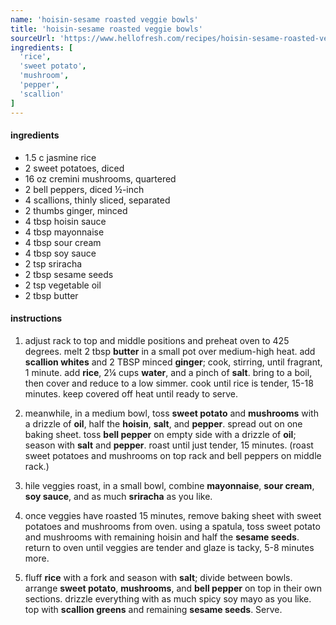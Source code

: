 ```yaml
---
name: 'hoisin-sesame roasted veggie bowls'
title: 'hoisin-sesame roasted veggie bowls'
sourceUrl: 'https://www.hellofresh.com/recipes/hoisin-sesame-roasted-veggie-bowls-5e71306f1846552936318d85'
ingredients: [
  'rice',
  'sweet potato',
  'mushroom',
  'pepper',
  'scallion'
]
---
```


#### ingredients

- 1.5 c jasmine rice
- 2 sweet potatoes, diced
- 16 oz cremini mushrooms, quartered
- 2 bell peppers, diced ½-inch
- 4 scallions, thinly sliced, separated
- 2 thumbs ginger, minced
- 4 tbsp hoisin sauce
- 4 tbsp mayonnaise
- 4 tbsp sour cream
- 4 tbsp soy sauce
- 2 tsp sriracha
- 2 tbsp sesame seeds
- 2 tsp vegetable oil
- 2 tbsp butter

#### instructions

1. adjust rack to top and middle positions and preheat oven to 425 degrees. melt 2 tbsp **butter** in a small pot over medium-high heat. add **scallion whites** and 2 TBSP minced **ginger**; cook, stirring, until fragrant, 1 minute. add **rice**, 2¼ cups **water**, and a pinch of **salt**. bring to a boil, then cover and reduce to a low simmer. cook until rice is tender, 15-18 minutes. keep covered off heat until ready to serve.

2. meanwhile, in a medium bowl, toss **sweet potato** and **mushrooms** with a drizzle of **oil**, half the **hoisin**, **salt**, and **pepper**. spread out on one baking sheet. toss **bell pepper** on empty side with a drizzle of **oil**; season with **salt** and **pepper**. roast until just tender, 15 minutes. (roast sweet potatoes and mushrooms on top rack and bell peppers on middle rack.)

3. hile veggies roast, in a small bowl, combine **mayonnaise**, **sour cream**, **soy sauce**, and as much **sriracha** as you like.

4. once veggies have roasted 15 minutes, remove baking sheet with sweet potatoes and mushrooms from oven. using a spatula, toss sweet potato and mushrooms with remaining hoisin and half the **sesame seeds**. return to oven until veggies are tender and glaze is tacky, 5-8 minutes more.

5. fluff **rice** with a fork and season with **salt**; divide between bowls. arrange **sweet potato**, **mushrooms**, and **bell pepper** on top in their own sections. drizzle everything with as much spicy soy mayo as you like. top with **scallion greens** and remaining **sesame seeds**. Serve.
